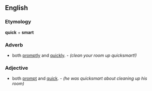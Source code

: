 ==English==

===Etymology===
'''quick''' + '''smart'''

===Adverb===
*both [[promptly]] and [[quickly]]. - ''(clean your room up quicksmart!)''

===Adjective===
*both [[prompt]] and [[quick]].  - ''(he was quicksmart about cleaning up his room)''